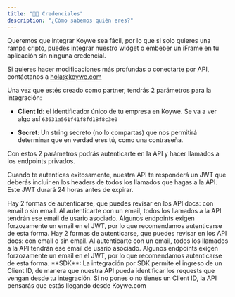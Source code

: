 ```yaml
---
title: "👩‍💻 Credenciales"
description: "¿Cómo sabemos quién eres?"
---
```


Queremos que integrar Koywe sea fácil, por lo que si solo quieres una rampa
cripto, puedes integrar nuestro widget o embeber un iFrame en tu aplicación sin ninguna credencial.

Si quieres hacer modificaciones más profundas o conectarte por API, contáctanos
a [hola@koywe.com](mailto:hola@koywe.com)

Una vez que estés creado como partner, tendrás 2 parámetros para la integración:

- **Client Id**: el identificador único de tu empresa en Koywe. Se va a ver algo
  así `63631a561f41f8fd18f8c3e0`

- **Secret**: Un string secreto (no lo compartas) que nos permitirá determinar
  que en verdad eres tú, como una contraseña.

Con estos 2 parámetros podrás autenticarte en la API y hacer llamados a los
endpoints privados.

Cuando te autenticas exitosamente, nuestra API te responderá un JWT que deberás incluir en los headers de todos los llamados que hagas a la API. Este JWT durará 24 horas antes de expirar.

<Card >
  Hay 2 formas de autenticarse, que puedes revisar en los API docs: con email o sin email. Al autenticarte con un email, todos los llamados a la API tendrán ese email de usario asociado.
  Algunos endpoints exigen forzozamente un email en el JWT, por lo que recomendamos autenticarse de esta forma.
</Note>

<Card title="Nota" icon="lightbulb" iconType="duotone" color="#ca8b04">
  Hay 2 formas de autenticarse, que puedes revisar en los API docs: con email o sin email. Al autenticarte con un email, todos los llamados a la API tendrán ese email de usario asociado.
  Algunos endpoints exigen forzozamente un email en el JWT, por lo que recomendamos autenticarse de esta forma.
</Card>

<Info>
  **SDK**: La integración por SDK permite el ingreso de un Client ID, de manera
  que nuestra API pueda identificar los requests que vengan desde tu
  integración. Si no pones o no tienes un Client ID, la API pensarás que estás
  llegando desde Koywe.com
</Info>
